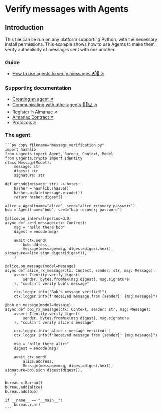 # Verify messages with Agents

## Introduction

This file can be run on any platform supporting Python, with the necessary install permissions.
This example shows how to use Agents to make them verify authenticity of messages sent with one another.

### Guide

- [How to use agents to verify messages 📬🔐 ↗️](/guides/agents/message-verification)

### Supporting documentation

- [Creating an agent ↗️](/guides/agents/create-a-uagent)
- [Communicating with other agents 📱🤖💻 ↗️](/guides/agents/communicating-with-other-agents)
- [Register in Almanac ↗️](/guides/agents/register-in-almanac)
- [Almanac Contract ↗️](/references/contracts/uagents-almanac/almanac-overview)
- [Protocols ↗️](/references/uagents/uagents-protocols/agent-protocols)

### The agent

    ```py copy filename="message_verification.py"
    import hashlib
    from uagents import Agent, Bureau, Context, Model
    from uagents.crypto import Identity
    class Message(Model):
        message: str
        digest: str
        signature: str

    def encode(message: str) -> bytes:
        hasher = hashlib.sha256()
        hasher.update(message.encode())
        return hasher.digest()

    alice = Agent(name="alice", seed="alice recovery password")
    bob = Agent(name="bob", seed="bob recovery password")

    @alice.on_interval(period=3.0)
    async def send_message(ctx: Context):
        msg = "hello there bob"
        digest = encode(msg)

        await ctx.send(
            bob.address,
            Message(message=msg, digest=digest.hex(), signature=alice.sign_digest(digest)),
        )

    @alice.on_message(model=Message)
    async def alice_rx_message(ctx: Context, sender: str, msg: Message):
        assert Identity.verify_digest(
            sender, bytes.fromhex(msg.digest), msg.signature
        ), "couldn't verify bob's message"

        ctx.logger.info("Bob's message verified!")
        ctx.logger.info(f"Received message from {sender}: {msg.message}")

    @bob.on_message(model=Message)
    async def bob_rx_message(ctx: Context, sender: str, msg: Message):
        assert Identity.verify_digest(
            sender, bytes.fromhex(msg.digest), msg.signature
        ), "couldn't verify alice's message"

        ctx.logger.info("Alice's message verified!")
        ctx.logger.info(f"Received message from {sender}: {msg.message}")

        msg = "hello there alice"
        digest = encode(msg)

        await ctx.send(
            alice.address,
            Message(message=msg, digest=digest.hex(), signature=bob.sign_digest(digest)),
        )

    bureau = Bureau()
    bureau.add(alice)
    bureau.add(bob)

    if __name__ == "__main__":
        bureau.run()
    ```
